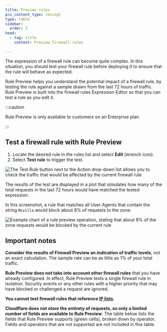 ```yaml
---
title: Preview rules
pcx_content_type: concept
type: table
sidebar:
  order: 3
head:
  - tag: title
    content: Preview firewall rules

---
```




The expression of a firewall rule can become quite complex. In this situation, you should test your firewall rule before deploying it to ensure that the rule will behave as expected.

Rule Preview helps you understand the potential impact of a firewall rule, by testing the rule against a sample drawn from the last 72 hours of traffic. Rule Preview is built into the firewall rules Expression Editor so that you can test a rule as you edit it.

:::caution


Rule Preview is only available to customers on an Enterprise plan.


:::

## Test a firewall rule with Rule Preview

1. Locate the desired rule in the rules list and select **Edit** (wrench icon).
2. Select **Test rule** to trigger the test.

![The Test Rule button next to the Action drop-down list allows you to check the traffic that would be affected by the current firewall rule](~/assets/images/firewall/firewall-rules-preview-1.png)

The results of the test are displayed in a plot that simulates how many of the total requests in the last 72 hours would have matched the tested expression.

In this screenshot, a rule that matches all User-Agents that contain the string `Mozilla` would block about 8% of requests to the zone:

![Example chart of a rule preview operation, stating that about 8% of the zone requests would be blocked by the current rule](~/assets/images/firewall/cf-firewall-rules-preview-rule-plot-chart.png)

## Important notes

**Consider the results of Firewall Preview an *indication* of traffic levels**, not an exact calculation. The sample rate can be as little as 1% of your total traffic.

**Rule Preview does not take into account other firewall rules** that you have already configured. In effect, Rule Preview tests a single firewall rule in isolation. Security events or any other rules with a higher priority that may have blocked or challenged a request are ignored.

**You cannot test firewall rules that reference [IP lists](/waf/tools/lists/custom-lists/#ip-lists)**.

**Cloudflare does not store the entirety of requests, so only a limited number of fields are available to Rule Preview**. The table below lists the fields that Rule Preview supports (green cells), broken down by operator. Fields and operators that are not supported are not included in this table.



